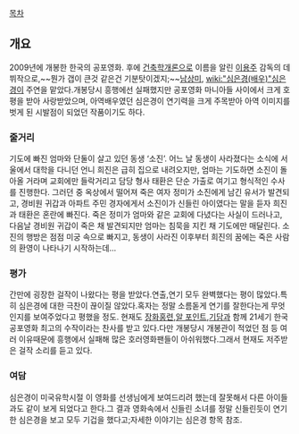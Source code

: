 [[목차]]

== 개요 ==
2009년에 개봉한 한국의 공포영화. 후에 [[건축학개론]]으로 이름을 알린 [[이용주]] 감독의 데뷔작으로,~~뭔가 갭이 큰것 같은건 기분탓이겠지;~~[[남상미]], [[wiki:"심은경(배우)"심은경]]이 주연을 맡았다.개봉당시 흥행에선 실패했지만 공포영화 마니아들 사이에서 크게 호평을 받아 사랑받았으며, 아역배우였던 심은경이 연기력을 크게 주목받아 아역 이미지를 벗게 된 시발점이 되었던 작품이기도 하다.

=== 줄거리 ===
기도에 빠진 엄마와 단둘이 살고 있던 동생 ‘소진’. 어느 날 동생이 사라졌다는 소식에 서울에서 대학을 다니던 언니 희진은 급히 집으로 내려오지만, 엄마는 기도하면 소진이 돌아올 거라며 교회에만 들락거리고 담당 형사 태환은 단순 가출로 여기고 형식적인 수사를 진행한다. 그러던 중 옥상에서 떨어져 죽은 여자 정미가 소진에게 남긴 유서가 발견되고, 경비원 귀갑과 아파트 주민 경자에게서 소진이가 신들린 아이였다는 말을 듣자 희진과 태환은 혼란에 빠진다. 죽은 정미가 엄마와 같은 교회에 다녔다는 사실이 드러나고, 다음날 경비원 귀갑이 죽은 채 발견되지만 엄마는 침묵을 지킨 채 기도에만 매달린다. 소진의 행방은 점점 미궁 속으로 빠지고, 동생이 사라진 이후부터 희진의 꿈에는 죽은 사람의 환영이 나타나기 시작하는데…

=== 평가 ===
간만에 굉장한 걸작이 나왔다는 평을 받았다.연출,연기 모두 완벽했다는 평이 많았다.특히 심은경에 대한 극찬이 끊이질 않았다.혹자는 정말 소름돋게 연기를 잘한다는게 무엇인지를 보여주었다고 평했을 정도.
현재도 [[장화홍련]],[[알 포인트]],[[기담]]과 함께 21세기 한국 공포영화 최고의 수작이라는 찬사를 받고 있다.다만 개봉당시 개봉관이 적었던 점 등 여러 이유때문에 흥행에서 실패해 많은 호러영화팬들이 아쉬워했다.그래서 현재도 저주받은 걸작 소리를 듣고 있다.

=== 여담 ===
심은경이 미국유학시절 이 영화를 선생님에게 보여드리려 했는데 잘못해서 다른 아이들과도 같이 보게 되었다고 한다.그 결과 영화속에서 신들린 소녀를 정말 신들린듯이 연기한 심은경을 보고 모두 기겁을 했다고;자세한 이야기는 심은경 항목 참조.

